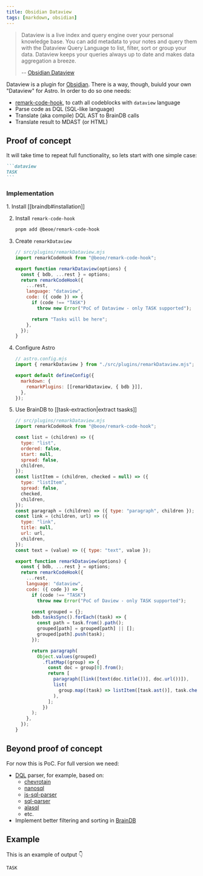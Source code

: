 ```yaml
---
title: Obsidian Dataview
tags: [markdown, obsidian]
---
```


> Dataview is a live index and query engine over your personal knowledge base. You can add metadata to your notes and query them with the Dataview Query Language to list, filter, sort or group your data. Dataview keeps your queries always up to date and makes data aggregation a breeze.
>
> -- [Obsidian Dataview](https://blacksmithgu.github.io/obsidian-dataview/)

Dataview is a plugin for [Obsidian](https://obsidian.md/). There is a way, though, buiuld your own "Dataview" for Astro. In order to do so one needs:

- [remark-code-hook](https://github.com/stereobooster/beoe/tree/main/packages/remark-code-hook), to cath all codeblocks with `dataview` language
- Parse code as DQL (SQL-like language)
- Translate (aka compile) DQL AST to BrainDB calls
- Translate result to MDAST (or HTML)

## Proof of concept

It will take time to repeat full functionality, so lets start with one simple case:

````md
```dataview
TASK
```
````

### Implementation


<Steps>
1. Install [[braindb#installation]]

2. Install `remark-code-hook`

   ```bash
   pnpm add @beoe/remark-code-hook
   ```

3. Create `remarkDataview`

   ```js {2,8-14}
   // src/plugins/remarkDataview.mjs
   import remarkCodeHook from "@beoe/remark-code-hook";

   export function remarkDataview(options) {
     const { bdb, ...rest } = options;
     return remarkCodeHook({
       ...rest,
       language: "dataview",
       code: ({ code }) => {
         if (code !== "TASK")
           throw new Error("PoC of Dataview - only TASK supported");

         return "Tasks will be here";
       },
     });
   }
   ```

4. Configure Astro

   ```js {2, 6}
   // astro.config.mjs
   import { remarkDataview } from "./src/plugins/remarkDataview.mjs";

   export default defineConfig({
     markdown: {
       remarkPlugins: [[remarkDataview, { bdb }]],
     },
   });
   ```

5. Use BrainDB to [[task-extraction|extract tsasks]]

   ```js {35-53}
   // src/plugins/remarkDataview.mjs
   import remarkCodeHook from "@beoe/remark-code-hook";

   const list = (children) => ({
     type: "list",
     ordered: false,
     start: null,
     spread: false,
     children,
   });
   const listItem = (children, checked = null) => ({
     type: "listItem",
     spread: false,
     checked,
     children,
   });
   const paragraph = (children) => ({ type: "paragraph", children });
   const link = (children, url) => ({
     type: "link",
     title: null,
     url: url,
     children,
   });
   const text = (value) => ({ type: "text", value });

   export function remarkDataview(options) {
     const { bdb, ...rest } = options;
     return remarkCodeHook({
       ...rest,
       language: "dataview",
       code: ({ code }) => {
         if (code !== "TASK")
           throw new Error("PoC of Daview - only TASK supported");

         const grouped = {};
         bdb.tasksSync().forEach((task) => {
           const path = task.from().path();
           grouped[path] = grouped[path] || [];
           grouped[path].push(task);
         });

         return paragraph(
           Object.values(grouped)
             .flatMap((group) => {
               const doc = group[0].from();
               return [
                 paragraph([link([text(doc.title())], doc.url())]),
                 list(
                   group.map((task) => listItem([task.ast()], task.checked()))
                 ),
               ];
             })
         );
       },
     });
   }
   ```

</Steps>

## Beyond proof of concept

For now this is PoC. For full version we need:

- [DQL](https://blacksmithgu.github.io/obsidian-dataview/queries/dql-js-inline/) parser, for example, based on:
  - [chevrotain](https://github.com/kristianmandrup/chevrotain-mini-sql-lang)
  - [nanosql](https://nanosql.io/welcome.html)
  - [js-sql-parser](https://github.com/JavaScriptor/js-sql-parser)
  - [sql-parser](https://github.com/forward/sql-parser)
  - [alasql](https://alasql.org/)
  - etc.
- Implement better filtering and sorting in [BrainDB](https://github.com/stereobooster/braindb)

## Example

This is an example of output 👇

```dataview
TASK
```
